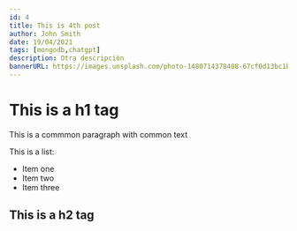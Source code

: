 ```yaml
---
id: 4
title: This is 4th post
author: John Smith
date: 19/04/2021
tags: [mongodb,chatgpt]
description: Otra descripciòn
bannerURL: https://images.unsplash.com/photo-1480714378408-67cf0d13bc1b
---
```

# This is a h1 tag 

This is a commmon paragraph with common text

This is a list:

- Item one
- Item two 
- Item three

## This is a h2 tag